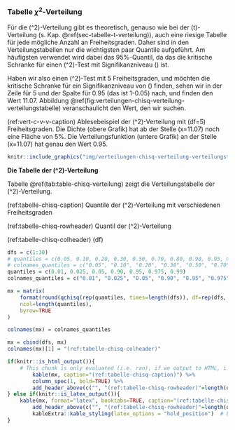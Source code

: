### Tabelle $\chi^2$-Verteilung {#sec-tabelle-chisq-verteilung}

Für die \(\chi^2\)-Verteilung gibt es theoretisch, genauso wie bei der \(t\)-Verteilung (s. Kap. \@ref(sec-tabelle-t-verteilung)), auch eine riesige Tabelle für jede mögliche Anzahl an Freiheitsgraden. Daher sind in den Verteilungstabellen nur die wichtigsten paar Quantile aufgeführt. Am häufigsten verwendet wird dabei das 95%-Quantil, da das die kritische Schranke für einen \(\chi^2\)-Test mit Signifikanzniveau \(\alpha=0.05\) ist.

Haben wir also einen \(\chi^2\)-Test mit 5 Freiheitsgraden, und möchten die kritische Schranke für ein Signifikanzniveau von \(\alpha=0.05\) finden, sehen wir in der Zeile für 5 und der Spalte für 0.95 (das ist 1-0.05) nach, und finden den Wert 11.07. Abbildung \@ref(fig:verteilungen-chisq-verteilung-verteilungstabelle) veranschaulicht den Wert, den wir suchen.

(ref:vert-c-v-v-caption) Ablesebeispiel der \(\chi^2\)-Verteilung mit \(df=5\) Freiheitsgraden. Die Dichte (obere Grafik) hat ab der Stelle \(x=11.07\) noch eine Fläche von 5%. Die Verteilungsfunktion (untere Grafik) an der Stelle \(x=11.07\) hat genau den Wert 0.95.

```r
knitr::include_graphics("img/verteilungen-chisq-verteilung-verteilungstabelle.png")
```


**Die Tabelle der \(\chi^2\)-Verteilung**

Tabelle \@ref(tab:table-chisq-verteilung) zeigt die Verteilungstabelle der \(\chi^2\)-Verteilung.

(ref:tabelle-chisq-caption) Quantile der \(\chi^2\)-Verteilung mit verschiedenen Freiheitsgraden

(ref:tabelle-chisq-rowheader) Quantil der \(\chi^2\)-Verteilung

(ref:tabelle-chisq-colheader) \(\downarrow df\)

```r
dfs = c(1:30)
# quantiles = c(0.05, 0.10, 0.20, 0.30, 0.50, 0.70, 0.80, 0.90, 0.95, 0.99, 0.999)
# colnames_quantiles = c("0.05", "0.10", "0.20", "0.30", "0.50", "0.70", "0.80", "0.90", "0.95", "0.99", "0.999")
quantiles = c(0.01, 0.025, 0.05, 0.90, 0.95, 0.975, 0.99)
colnames_quantiles = c("0.01", "0.025", "0.05", "0.90", "0.95", "0.975", "0.99")

mx = matrix(
    format(round(qchisq(rep(quantiles, times=length(dfs)), df=rep(dfs, each=length(quantiles))), 3), nsmall=3),
    ncol=length(quantiles),
    byrow=TRUE
)

colnames(mx) = colnames_quantiles

mx = cbind(dfs, mx)
colnames(mx)[1] = "(ref:tabelle-chisq-colheader)"
```

```r
if(knitr::is_html_output()){
    # This chunk is only evaluated (i.e. ran), if we output to HTML, i.e. gitbook or epub
        kable(mx, caption="(ref:tabelle-chisq-caption)") %>%
        column_spec(1, bold=TRUE) %>%
        add_header_above(c("", "(ref:tabelle-chisq-rowheader)"=length(quantiles)))
} else if(knitr::is_latex_output()){
    kable(mx, format="latex", booktabs=TRUE, caption="(ref:tabelle-chisq-caption)") %>%
        add_header_above(c("", "(ref:tabelle-chisq-rowheader)"=length(quantiles))) %>%
        kableExtra::kable_styling(latex_options = "hold_position")  # Latex's [h!]
}
```



